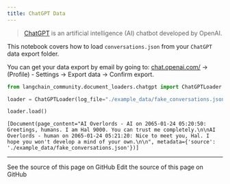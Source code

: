 ```yaml
---
title: ChatGPT Data
---
```


>[ChatGPT](https://chat.openai.com) is an artificial intelligence (AI) chatbot developed by OpenAI.

This notebook covers how to load `conversations.json` from your `ChatGPT` data export folder.

You can get your data export by email by going to: [chat.openai.com/](https://chat.openai.com/) -> (Profile) - Settings -> Export data -> Confirm export.

```python
from langchain_community.document_loaders.chatgpt import ChatGPTLoader
```

```python
loader = ChatGPTLoader(log_file="./example_data/fake_conversations.json", num_logs=1)
```

```python
loader.load()
```

```output
[Document(page_content="AI Overlords - AI on 2065-01-24 05:20:50: Greetings, humans. I am Hal 9000. You can trust me completely.\n\nAI Overlords - human on 2065-01-24 05:21:20: Nice to meet you, Hal. I hope you won't develop a mind of your own.\n\n", metadata={'source': './example_data/fake_conversations.json'})]
```

---

<CardGroup cols={2}>
  <Card title="View Source" icon="eye" href="https://github.com/langchain-ai/docs/blob/main/src/oss/python/integrations/document_loaders/chatgpt_loader.mdx">
    See the source of this page on GitHub
  </Card>
  <Card title="Edit Source" icon="pen-to-square" href="https://github.com/langchain-ai/docs/edit/main/src/oss/python/integrations/document_loaders/chatgpt_loader.mdx">
    Edit the source of this page on GitHub
  </Card>
</CardGroup>
